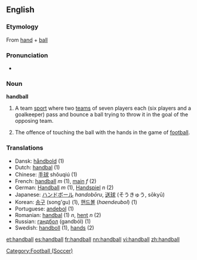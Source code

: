 ==English==

===Etymology===
{{wikipedia}}
From [[hand]] + [[ball]]

===Pronunciation===
*{{audio|en-us-handball.ogg|Audio (US)}}

===Noun===
'''handball'''

# {{sports}} A team [[sport]] where two [[teams]] of seven players each (six players and a goalkeeper) pass and bounce a ball trying to throw it in the goal of the opposing team.
#The offence of touching the ball with the hands in the game of [[football]].

===Translations===
*Dansk: [[håndbold]] (1)
*Dutch: [[handbal]] (1)
*Chinese: [[手球]] shǒuqiú (1) 
*French: [[handball]] ''m'' (1), [[main]] ''f'' (2)
*German: [[Handball]] ''m'' (1), [[Handspiel]] ''n'' (2)
*Japanese: [[ハンドボール]] ''handobōru'', [[送球]] (そうきゅう, sōkyū)
*Korean: [[송구]] (song'gu) (1), [[핸드볼]] (''haendeubol'') (1)
*Portuguese: [[andebol]] (1)
*Romanian: [[handbal]] (1) ''n'', [[henţ]] ''n'' (2)
*Russian: [[гандбол]] (gandból) {{m}} (1)
*Swedish: [[handboll]] {{c}} (1), [[hands]] {{c}} (2)

[[Category:Football (Soccer)]]

[[et:handball]]
[[es:handball]]
[[fr:handball]]
[[nn:handball]]
[[vi:handball]]
[[zh:handball]]